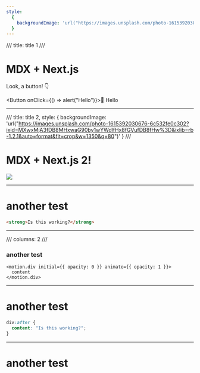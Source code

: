 ```yaml
---
style:
  {
    backgroundImage: 'url("https://images.unsplash.com/photo-1615392030676-6c532fe0c302?ixid=MXwxMjA3fDB8MHxwaG90by1wYWdlfHx8fGVufDB8fHw%3D&ixlib=rb-1.2.1&auto=format&fit=crop&w=1350&q=80")',
  }
---
```


///
title: title 1
///

# MDX + Next.js

Look, a button! 👇

<Button onClick={() => alert("Hello")}>👋 Hello</Button>

---

///
title: title 2,
style: {
backgroundImage: 'url("https://images.unsplash.com/photo-1615392030676-6c532fe0c302?ixid=MXwxMjA3fDB8MHxwaG90by1wYWdlfHx8fGVufDB8fHw%3D&ixlib=rb-1.2.1&auto=format&fit=crop&w=1350&q=80")'
}
///

# MDX + Next.js 2!

<img src="https://images.unsplash.com/photo-1615392030676-6c532fe0c302?ixid=MXwxMjA3fDB8MHxwaG90by1wYWdlfHx8fGVufDB8fHw%3D&ixlib=rb-1.2.1&auto=format&fit=crop&w=1350&q=80" />

---

# another test

```html
<strong>Is this working?</strong>
```

---

///
columns: 2
///

<div style={{textAlign:'center'}}>

### another test

</div>

```tsx
<motion.div initial={{ opacity: 0 }} animate={{ opacity: 1 }}>
  content
</motion.div>
```

---

# another test

```css
div:after {
  content: "Is this working?";
}
```

---

# another test
